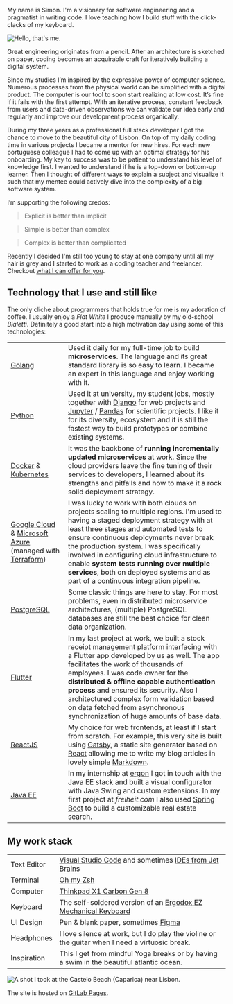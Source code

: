 
<SEO title="Resume" />

<Container section>

<TitleSection title="Resume" subtitle="My Vision & Me" />

My name is Simon.
I'm a visionary for software engineering and a pragmatist in writing code.
I love teaching how I build stuff with the click-clacks of my keyboard.

![Hello, that's me.](../assets/images/simon.jpg)

Great engineering originates from a pencil. After an architecture is sketched on paper, coding becomes an acquirable craft for iteratively building a digital system.

Since my studies I’m inspired by the expressive power of computer science. Numerous processes from the physical world can be simplified with a digital product. The computer is our tool to soon start realizing at low cost. It’s fine if it fails with the first attempt. With an iterative process, constant feedback from users and data-driven observations we can validate our idea early and regularly and improve our development process organically.

During my three years as a professional full stack developer I got the chance to move to the beautiful city of Lisbon. On top of my daily coding time in various projects I became a mentor for new hires. For each new portuguese colleague I had to come up with an optimal strategy for his onboarding. My key to success was to be patient to understand his level of knowledge first. I wanted to understand if he is a top-down or bottom-up learner. Then I thought of different ways to explain a subject and visualize it such that my mentee could actively dive into the complexity of a big software system.

I’m supporting the following credos:

> Explicit is better than implicit

> Simple is better than complex

> Complex is better than complicated

Recently I decided I'm still too young to stay at one company until all my hair
is grey and I started to work as a coding teacher and freelancer. Checkout [what I can offer for
you](/ 'Offers').

## Technology that I use and still like

The only cliche about programmers that holds true for me is my adoration
of coffee. I usually enjoy a _Flat White_ I produce manually by my old-school
_Bialetti_. Definitely a good start into a high motivation day using some of this technologies:


|                                                                                                                                                   |                                                                                                                                                                                                                                                                                                                                                                                                                                                        |
|---------------------------------------------------------------------------------------------------------------------------------------------------|--------------------------------------------------------------------------------------------------------------------------------------------------------------------------------------------------------------------------------------------------------------------------------------------------------------------------------------------------------------------------------------------------------------------------------------------------------|
| [Golang](https://golang.org/)                                                                                                                     | Used it daily for my full-time job to build **microservices**. The language and its great standard library is so easy to learn. I became an expert in this language and enjoy working with it.                                                                                                                                                                                                                                                         |
| [Python](https://www.python.org/)                                                                                                                 | Used it at university, my student jobs, mostly together with [Django](https://www.djangoproject.com/) for web projects and [Jupyter](https://jupyter.org/) / [Pandas](https://pandas.pydata.org/) for scientific projects. I like it for its diversity, ecosystem and it is still the fastest way to build prototypes or combine existing systems.                                                                                                     |
| [Docker](https://www.docker.com/) & [Kubernetes](https://kubernetes.io/)                                                                          | It was the backbone of **running incrementally updated microservices** at work. Since the cloud providers leave the fine tuning of their services to developers, I learned about its strengths and pitfalls and how to make it a rock solid deployment strategy.                                                                                                                                                                                       |
| [Google Cloud](https://cloud.google.com/) & [Microsoft Azure](https://azure.microsoft.com/) (managed with [Terraform](https://www.terraform.io/)) | I was lucky to work with both clouds on projects scaling to multiple regions. I'm used to having a staged deployment strategy with at least three stages and automated tests to ensure continuous deployments never break the production system. I was specifically involved in configuring cloud infrastructure to enable **system tests running over multiple services**, both on deployed systems and as part of a continuous integration pipeline. |
| [PostgreSQL](https://www.postgresql.org/)                                                                                                         | Some classic things are here to stay. For most problems, even in distributed microservice architectures, (multiple) PostgreSQL databases are still the best choice for clean data organization.                                                                                                                                                                                                                                                        |
| [Flutter](https://flutter.dev/)                                                                                                                   | In my last project at work, we built a stock receipt management platform interfacing with a Flutter app developed by us as well. The app facilitates the work of thousands of employees. I was code owner for the **distributed & offline capable authentication process** and ensured its security. Also I architectured complex form validation based on data fetched from asynchronous synchronization of huge amounts of base data.                |
| [ReactJS](https://reactjs.org/)                                                                                                                   | My choice for web frontends, at least if I start from scratch. For example, this very site is built using [Gatsby](https://www.gatsbyjs.com/), a static site generator based on [React](https://reactjs.org/) allowing me to write my blog articles in lovely simple [Markdown](https://guides.github.com/features/mastering-markdown/).                                                                                                               |
| [Java EE](https://www.oracle.com/ch-de/java/technologies/java-ee-glance.html)                                                                     | In my internship at [ergon](https://www.ergon.ch/en) I got in touch with the Java EE stack and built a visual configurator with Java Swing and custom extensions. In my first project at _freiheit.com_ I also used [Spring Boot](https://spring.io/projects/spring-boot) to build a customizable real estate search.                                                                                                                                  |

</Container>

<Container>

<TitleSection title="Companies" subtitle="I worked for" />

<Experience />

</Container>

<Container section>

<TitleSection title="Education" subtitle="My Qualification" />

<Education />

</Container>

<Container section>

## My work stack

|             |                                                                                                                                          |
| ----------- | ---------------------------------------------------------------------------------------------------------------------------------------- |
| Text Editor | [Visual Studio Code](https://code.visualstudio.com/) and sometimes [IDEs from Jet Brains](https://www.jetbrains.com/de-de/products.html) |
| Terminal    | [Oh my Zsh](https://ohmyz.sh/)                                                                                                           |
| Computer    | [Thinkpad X1 Carbon Gen 8](https://www.lenovo.com/ch/de/laptops/thinkpad/thinkpad-x1/X1-Carbon-Gen-8-/p/22TP2X1X1C8)                     |
| Keyboard    | The self-soldered version of an [Ergodox EZ Mechanical Keyboard](https://ergodox-ez.com/)                                                |
| UI Design   | Pen & blank paper, sometimes [Figma](https://figma.com)                                                                                  |
| Headphones  | I love silence at work, but I do play the violine or the guitar when I need a virtuosic break.                                           |  |
| Inspiration | This I get from mindful Yoga breaks or by having a swim in the beautiful atlantic ocean.                                                 |  |


![A shot I took at the Castelo Beach (Caparica) near Lisbon.](../assets/images/atlantic_ocean.jpg)

The site is hosted on [GitLab Pages](https://docs.gitlab.com/ee/user/project/pages/).

</Container>
